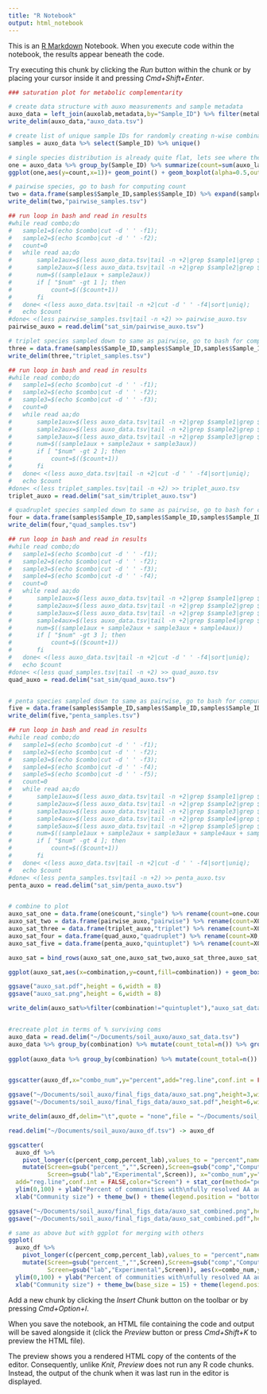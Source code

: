 ```yaml
---
title: "R Notebook"
output: html_notebook
---
```


This is an [R Markdown](http://rmarkdown.rstudio.com) Notebook. When you execute code within the notebook, the results appear beneath the code. 

Try executing this chunk by clicking the *Run* button within the chunk or by placing your cursor inside it and pressing *Cmd+Shift+Enter*. 

```r


### saturation plot for metabolic complementarity

# create data structure with auxo measurements and sample metadata
auxo_data = left_join(auxolab,metadata,by="Sample_ID") %>% filter(metabolite!="AAs_auxo",metabolite!="Nucleotide_auxo",metabolite!="Vitamin_auxo") %>% mutate(auxo_lab = as.numeric(auxo_lab)-1)
write_delim(auxo_data,"auxo_data.tsv")

# create list of unique sample IDs for randomly creating n-wise combinations
samples = auxo_data %>% select(Sample_ID) %>% unique()

# single species distribution is already quite flat, lets see where the median goes for pairwise
one = auxo_data %>% group_by(Sample_ID) %>% summarize(count=sum(auxo_lab))
ggplot(one,aes(y=count,x=1))+ geom_point() + geom_boxplot(alpha=0.5,outlier.alpha = 0) 

# pairwise species, go to bash for computing count
two = data.frame(samples$Sample_ID,samples$Sample_ID) %>% expand(samples.Sample_ID,samples.Sample_ID.1) %>% rename(Sample_ID1=samples.Sample_ID,Sample_ID2=samples.Sample_ID.1) %>% filter(Sample_ID1!=Sample_ID2)
write_delim(two,"pairwise_samples.tsv")

## run loop in bash and read in results
#while read combo;do 
#	sample1=$(echo $combo|cut -d ' ' -f1);
#	sample2=$(echo $combo|cut -d ' ' -f2);
#	count=0
#	while read aa;do 
#		sample1aux=$(less auxo_data.tsv|tail -n +2|grep $sample1|grep $aa|cut -d ' ' -f3);
#		sample2aux=$(less auxo_data.tsv|tail -n +2|grep $sample2|grep $aa|cut -d ' ' -f3);
#		num=$((sample1aux + sample2aux))
#		if [ "$num" -gt 1 ]; then
#			count=$(($count+1))
#		fi
#	done< <(less auxo_data.tsv|tail -n +2|cut -d ' ' -f4|sort|uniq);
#	echo $count
#done< <(less pairwise_samples.tsv|tail -n +2) >> pairwise_auxo.tsv
pairwise_auxo = read.delim("sat_sim/pairwise_auxo.tsv")

# triplet species sampled down to same as pairwise, go to bash for computing count
three = data.frame(samples$Sample_ID,samples$Sample_ID,samples$Sample_ID) %>% expand(samples.Sample_ID,samples.Sample_ID.1,samples.Sample_ID.2) %>% rename(Sample_ID1=samples.Sample_ID,Sample_ID2=samples.Sample_ID.1,Sample_ID3=samples.Sample_ID.2) %>% filter(Sample_ID1!=Sample_ID2,Sample_ID1!=Sample_ID3,Sample_ID2!=Sample_ID3) %>% sample_n(3364)
write_delim(three,"triplet_samples.tsv")

## run loop in bash and read in results
#while read combo;do 
#	sample1=$(echo $combo|cut -d ' ' -f1);
#	sample2=$(echo $combo|cut -d ' ' -f2);
#	sample3=$(echo $combo|cut -d ' ' -f3);
#	count=0
#	while read aa;do 
#		sample1aux=$(less auxo_data.tsv|tail -n +2|grep $sample1|grep $aa|cut -d ' ' -f3);
#		sample2aux=$(less auxo_data.tsv|tail -n +2|grep $sample2|grep $aa|cut -d ' ' -f3);
#		sample3aux=$(less auxo_data.tsv|tail -n +2|grep $sample3|grep $aa|cut -d ' ' -f3);
#		num=$((sample1aux + sample2aux + sample3aux))
#		if [ "$num" -gt 2 ]; then
#			count=$(($count+1))
#		fi
#	done< <(less auxo_data.tsv|tail -n +2|cut -d ' ' -f4|sort|uniq);
#	echo $count
#done< <(less triplet_samples.tsv|tail -n +2) >> triplet_auxo.tsv
triplet_auxo = read.delim("sat_sim/triplet_auxo.tsv")

# quadruplet species sampled down to same as pairwise, go to bash for computing count
four = data.frame(samples$Sample_ID,samples$Sample_ID,samples$Sample_ID,samples$Sample_ID) %>% expand(samples.Sample_ID,samples.Sample_ID.1,samples.Sample_ID.2,samples.Sample_ID.3) %>% rename(Sample_ID1=samples.Sample_ID,Sample_ID2=samples.Sample_ID.1,Sample_ID3=samples.Sample_ID.2,Sample_ID4=samples.Sample_ID.3) %>% filter(Sample_ID1!=Sample_ID2,Sample_ID1!=Sample_ID3,Sample_ID1!=Sample_ID4,Sample_ID2!=Sample_ID3,Sample_ID2!=Sample_ID4,Sample_ID3!=Sample_ID4) %>% sample_n(3364)
write_delim(four,"quad_samples.tsv")

## run loop in bash and read in results
#while read combo;do 
#	sample1=$(echo $combo|cut -d ' ' -f1);
#	sample2=$(echo $combo|cut -d ' ' -f2);
#	sample3=$(echo $combo|cut -d ' ' -f3);
#	sample4=$(echo $combo|cut -d ' ' -f4);
#	count=0
#	while read aa;do 
#		sample1aux=$(less auxo_data.tsv|tail -n +2|grep $sample1|grep $aa|cut -d ' ' -f3);
#		sample2aux=$(less auxo_data.tsv|tail -n +2|grep $sample2|grep $aa|cut -d ' ' -f3);
#		sample3aux=$(less auxo_data.tsv|tail -n +2|grep $sample3|grep $aa|cut -d ' ' -f3);
#		sample4aux=$(less auxo_data.tsv|tail -n +2|grep $sample4|grep $aa|cut -d ' ' -f3);
#		num=$((sample1aux + sample2aux + sample3aux + sample4aux))
#		if [ "$num" -gt 3 ]; then
#			count=$(($count+1))
#		fi
#	done< <(less auxo_data.tsv|tail -n +2|cut -d ' ' -f4|sort|uniq);
#	echo $count
#done< <(less quad_samples.tsv|tail -n +2) >> quad_auxo.tsv
quad_auxo = read.delim("sat_sim/quad_auxo.tsv")


# penta species sampled down to same as pairwise, go to bash for computing count, 5 doesnt want to expand :( 
five = data.frame(samples$Sample_ID,samples$Sample_ID,samples$Sample_ID,samples$Sample_ID,samples$Sample_ID) %>% expand(Sample_ID,Sample_ID.1,Sample_ID.2,Sample_ID.3,Sample_ID.4) %>% filter(Sample_ID1!=Sample_ID2,Sample_ID1!=Sample_ID3,Sample_ID1!=Sample_ID4,Sample_ID1!=Sample_ID5,Sample_ID2!=Sample_ID3,Sample_ID2!=Sample_ID4,Sample_ID2!=Sample_ID5,Sample_ID3!=Sample_ID4,Sample_ID3!=Sample_ID5,Sample_ID4!=Sample_ID5) %>% sample_n(3364)
write_delim(five,"penta_samples.tsv")

## run loop in bash and read in results
#while read combo;do 
#	sample1=$(echo $combo|cut -d ' ' -f1);
#	sample2=$(echo $combo|cut -d ' ' -f2);
#	sample3=$(echo $combo|cut -d ' ' -f3);
#	sample4=$(echo $combo|cut -d ' ' -f4);
#	sample5=$(echo $combo|cut -d ' ' -f5);
#	count=0
#	while read aa;do 
#		sample1aux=$(less auxo_data.tsv|tail -n +2|grep $sample1|grep $aa|cut -d ' ' -f3);
#		sample2aux=$(less auxo_data.tsv|tail -n +2|grep $sample2|grep $aa|cut -d ' ' -f3);
#		sample3aux=$(less auxo_data.tsv|tail -n +2|grep $sample3|grep $aa|cut -d ' ' -f3);
#		sample4aux=$(less auxo_data.tsv|tail -n +2|grep $sample4|grep $aa|cut -d ' ' -f3);
#		sample5aux=$(less auxo_data.tsv|tail -n +2|grep $sample5|grep $aa|cut -d ' ' -f3);
#		num=$((sample1aux + sample2aux + sample3aux + sample4aux + sample5aux))
#		if [ "$num" -gt 4 ]; then
#			count=$(($count+1))
#		fi
#	done< <(less auxo_data.tsv|tail -n +2|cut -d ' ' -f4|sort|uniq);
#	echo $count
#done< <(less penta_samples.tsv|tail -n +2) >> penta_auxo.tsv
penta_auxo = read.delim("sat_sim/penta_auxo.tsv")


# combine to plot
auxo_sat_one = data.frame(one$count,"single") %>% rename(count=one.count,combination=X.single.)
auxo_sat_two = data.frame(pairwise_auxo,"pairwise") %>% rename(count=X0,combination=X.pairwise.)
auxo_sat_three = data.frame(triplet_auxo,"triplet") %>% rename(count=X0,combination=X.triplet.)
auxo_sat_four = data.frame(quad_auxo,"quadruplet") %>% rename(count=X0,combination=X.quadruplet.)
auxo_sat_five = data.frame(penta_auxo,"quintuplet") %>% rename(count=X0,combination=X.quintuplet.)

auxo_sat = bind_rows(auxo_sat_one,auxo_sat_two,auxo_sat_three,auxo_sat_four,auxo_sat_five) %>% mutate(combination=fct_relevel(combination,c("single","pairwise","triplet","quadruplet","quintuplet")))

ggplot(auxo_sat,aes(x=combination,y=count,fill=combination)) + geom_boxplot()  + ylab("# resulting amino acid auxotrophies") + xlab("combinations")

ggsave("auxo_sat.pdf",height = 6,width = 8)
ggsave("auxo_sat.png",height = 6,width = 8)

write_delim(auxo_sat%>%filter(combination!="quintuplet"),"auxo_sat_data.tsv",delim = "\t")


#recreate plot in terms of % surviving coms
auxo_data = read.delim("~/Documents/soil_auxo/auxo_sat_data.tsv")
auxo_data %>% group_by(combination) %>% mutate(count_total=n()) %>% group_by(count,combination) %>% mutate(count_combo=n()) %>% unique() %>% mutate(percent=100*(count_combo/count_total)) %>% filter(count==0) %>% mutate(combo_num=ifelse(combination=="single",1,ifelse(combination=="pairwise",2,ifelse(combination=="triplet",3,4)))) -> auxo_df
  
ggplot(auxo_data %>% group_by(combination) %>% mutate(count_total=n()) %>% group_by(count,combination) %>% mutate(count_combo=n()) %>% unique() %>% mutate(percent=100*(count_combo/count_total)) %>% filter(count==0)) + geom_point(aes(x=combination,y=percent))


ggscatter(auxo_df,x="combo_num",y="percent",add="reg.line",conf.int = FALSE) + stat_cor(method="pearson") + ylim(0,100) + ylab("Percent of communities\nwith no AA auxotrophies") + xlab("Combination size") + theme_bw(base_size = 15)

ggsave("~/Documents/soil_auxo/final_figs_data/auxo_sat.png",height=3,width = 3)
ggsave("~/Documents/soil_auxo/final_figs_data/auxo_sat.pdf",height=6,width = 6)

write_delim(auxo_df,delim="\t",quote = "none",file = "~/Documents/soil_auxo/final_figs_data/auxo_df.tsv")

read.delim("~/Documents/soil_auxo/auxo_df.tsv") -> auxo_df

ggscatter(
  auxo_df %>% 
    pivot_longer(c(percent_comp,percent_lab),values_to = "percent",names_to = "Screen") %>% 
    mutate(Screen=gsub("percent_","",Screen),Screen=gsub("comp","Computational",Screen),
           Screen=gsub("lab","Experimental",Screen)), x="combo_num",y="percent",
  add="reg.line",conf.int = FALSE,color="Screen") + stat_cor(method="pearson",aes(color=Screen)) + 
  ylim(0,100) + ylab("Percent of communities with\nfully resolved AA auxotrophies (%)") + 
  xlab("Community size") + theme_bw() + theme(legend.position = "bottom")-> newfig3a

ggsave("~/Documents/soil_auxo/final_figs_data/auxo_sat_combined.png",height=5,width = 5)
ggsave("~/Documents/soil_auxo/final_figs_data/auxo_sat_combined.pdf",height=5,width = 5)

# same as above but with ggplot for merging with others
ggplot(
  auxo_df %>% 
    pivot_longer(c(percent_comp,percent_lab),values_to = "percent",names_to = "Screen") %>% 
    mutate(Screen=gsub("percent_","",Screen),Screen=gsub("comp","Computational",Screen),
           Screen=gsub("lab","Experimental",Screen)), aes(x=combo_num,y=percent,color=Screen)) + geom_point() + stat_cor(method="pearson",aes(color=Screen)) + 
  ylim(0,100) + ylab("Percent of communities with\nfully resolved AA auxotrophies (%)") + 
  xlab("Community size") + theme_bw(base_size = 15) + theme(legend.position = "top") -> newfig3a


```

Add a new chunk by clicking the *Insert Chunk* button on the toolbar or by pressing *Cmd+Option+I*.

When you save the notebook, an HTML file containing the code and output will be saved alongside it (click the *Preview* button or press *Cmd+Shift+K* to preview the HTML file). 

The preview shows you a rendered HTML copy of the contents of the editor. Consequently, unlike *Knit*, *Preview* does not run any R code chunks. Instead, the output of the chunk when it was last run in the editor is displayed.


